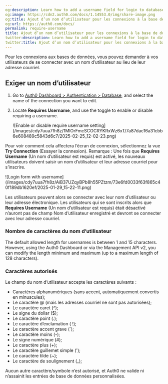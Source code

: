 ```yaml
---
og:description: Learn how to add a username field for login to database connections.
og:image: https://cdn2.auth0.com/docs/1.14553.0/img/share-image.png
og:title: Ajout d’un nom d’utilisateur pour les connexions à la base de données
og:url: https://auth0.com/docs/
permalink: require-username
title: Ajout d’un nom d’utilisateur pour les connexions à la base de données
twitter:description: Learn how to add a username field for login to database connections.
twitter:title: Ajout d’un nom d’utilisateur pour les connexions à la base de données
---
```


Pour les connexions aux bases de données, vous pouvez demander à vos utilisateurs de se connecter avec un nom d’utilisateur au lieu de leur adresse courriel.

## Exiger un nom d’utilisateur

1. Go to [Auth0 Dashboard > Authentication > Database](https://manage.auth0.com/#/connections/database), and select the name of the connection you want to edit.
2. Locate **Requires Username**, and use the toggle to enable or disable requiring a username.

   <Frame>![Enable or disable require username setting](/images/cdy7uua7fh8z/1MlOrFmcSCOCRYKRxWz6xT/7a87dac16a31cbb6e608489c5843d6c7/2025-02-25_12-02-23.png)</Frame>

Pour voir comment cela affectera l’écran de connexion, sélectionnez la vue **Try Connection** (Essayer la connexion). Remarque : Une fois que **Requires Username** (Un nom d’utilisateur est requis) est activé, les nouveaux utilisateurs doivent saisir un nom d’utilisateur et leur adresse courriel pour s’inscrire.

<Frame>![Login form with username](/images/cdy7uua7fh8z/AiB37UZqyBPb8h55PZtzm/73e6fd0033f63f865c40f189db1620ef/2025-01-29_15-22-11.png)</Frame>

Les utilisateurs peuvent alors se connecter avec leur nom d’utilisateur ou leur adresse électronique. Les utilisateurs qui se sont inscrits alors que **Requires Username** (Un nom d’utilisateur est requis) était désactivé n’auront pas de champ Nom d’utilisateur enregistré et devront se connecter avec leur adresse courriel.

### Nombre de caractères du nom d’utilisateur

The default allowed length for usernames is between 1 and 15 characters. However, using the <Tooltip tip="Auth0 Dashboard: Auth0's main product to configure your services." cta="View Glossary" href="/docs/glossary?term=Auth0+Dashboard">Auth0 Dashboard</Tooltip> or via the <Tooltip tip="Management API: A product to allow customers to perform administrative tasks." cta="View Glossary" href="/docs/glossary?term=Management+API">Management API</Tooltip> v2, you can modify the length minimum and maximum (up to a maximum length of 128 characters).

### Caractères autorisés

Le champ du nom d’utilisateur accepte les caractères suivants :

* Caractères alphanumériques (sans accent, automatiquement convertis en minuscules);
* Le caractère @ (mais les adresses courriel ne sont pas autorisées);
* Le caractère caret (^);
* Le signe du dollar ($);
* Le caractère point (.);
* Le caractère d’exclamation ( !);
* Le caractère accent grave (\`);
* Le caractère moins (-);
* Le signe numérique (#);
* Le caractère plus (+);
* Le caractère guillemet simple (');
* Le caractère tilde (~);
* Le caractère de soulignement (_);

Aucun autre caractère/symbole n’est autorisé, et Auth0 ne valide ni n’assainit les entrées de base de données personnalisées.